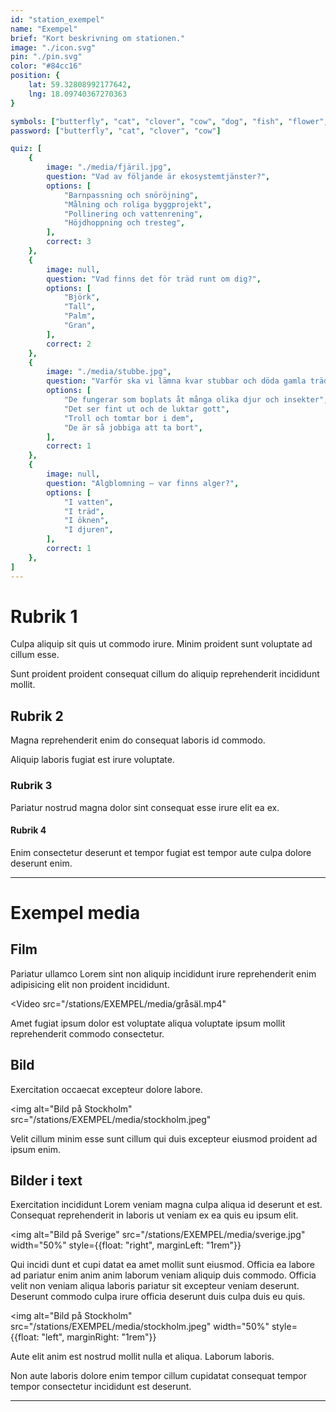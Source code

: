 ```yaml
---
id: "station_exempel"
name: "Exempel"
brief: "Kort beskrivning om stationen."
image: "./icon.svg"
pin: "./pin.svg"
color: "#84cc16"
position: {
    lat: 59.32808992177642,
    lng: 18.09740367270363
}

symbols: ["butterfly", "cat", "clover", "cow", "dog", "fish", "flower", "fox", "frog"]
password: ["butterfly", "cat", "clover", "cow"]

quiz: [
    {
        image: "./media/fjäril.jpg",
        question: "Vad av följande är ekosystemtjänster?",
        options: [
            "Barnpassning och snöröjning",
            "Målning och roliga byggprojekt",
            "Pollinering och vattenrening",
            "Höjdhoppning och tresteg",
        ],
        correct: 3
    },
    {
        image: null,
        question: "Vad finns det för träd runt om dig?",
        options: [
            "Björk",
            "Tall",
            "Palm",
            "Gran",
        ],
        correct: 2
    },
    {
        image: "./media/stubbe.jpg",
        question: "Varför ska vi lämna kvar stubbar och döda gamla träd när vi avverkar skog?",
        options: [
            "De fungerar som boplats åt många olika djur och insekter",
            "Det ser fint ut och de luktar gott",
            "Troll och tomtar bor i dem",
            "De är så jobbiga att ta bort",
        ],
        correct: 1
    },
    {
        image: null,
        question: "Algblomning – var finns alger?",
        options: [
            "I vatten",
            "I träd",
            "I öknen",
            "I djuren",
        ],
        correct: 1
    },
]
---
```



# Rubrik 1

Culpa aliquip sit quis ut commodo irure. Minim proident sunt voluptate ad cillum esse.

Sunt proident proident consequat cillum do aliquip reprehenderit incididunt mollit.

## Rubrik 2

Magna reprehenderit enim do consequat laboris id commodo.

Aliquip laboris fugiat est irure voluptate.

### Rubrik 3

Pariatur nostrud magna dolor sint consequat esse irure elit ea ex.

#### Rubrik 4

Enim consectetur deserunt et tempor fugiat est tempor aute culpa dolore deserunt enim.


------


# Exempel media


## Film

Pariatur ullamco Lorem sint non aliquip incididunt irure reprehenderit enim adipisicing elit non proident incididunt.

<Video
    src="/stations/EXEMPEL/media/gråsäl.mp4"
></Video>

Amet fugiat ipsum dolor est voluptate aliqua voluptate ipsum mollit reprehenderit commodo consectetur.


## Bild

Exercitation occaecat excepteur dolore labore.

<img
    alt="Bild på Stockholm"
    src="/stations/EXEMPEL/media/stockholm.jpeg"
></img>

Velit cillum minim esse sunt cillum qui duis excepteur eiusmod proident ad ipsum enim.


## Bilder i text

Exercitation incididunt Lorem veniam magna culpa aliqua id deserunt et est. Consequat reprehenderit in laboris ut veniam ex ea quis eu ipsum elit.

<img
    alt="Bild på Sverige"
    src="/stations/EXEMPEL/media/sverige.jpg"
    width="50%"
    style={{float: "right", marginLeft: "1rem"}}
></img>

Qui incidi dunt et cupi datat ea amet mollit sunt eiusmod. Officia ea labore ad pariatur enim anim anim laborum veniam aliquip duis commodo. Officia velit non veniam aliqua laboris pariatur sit excepteur veniam deserunt. Deserunt commodo culpa irure officia deserunt duis culpa duis eu quis.

<img
    alt="Bild på Stockholm"
    src="/stations/EXEMPEL/media/stockholm.jpeg"
    width="50%"
    style={{float: "left", marginRight: "1rem"}}
></img>

Aute elit anim est nostrud mollit nulla et aliqua. Laborum laboris.

Non aute laboris dolore enim tempor cillum cupidatat consequat tempor tempor consectetur incididunt est deserunt.


-----
